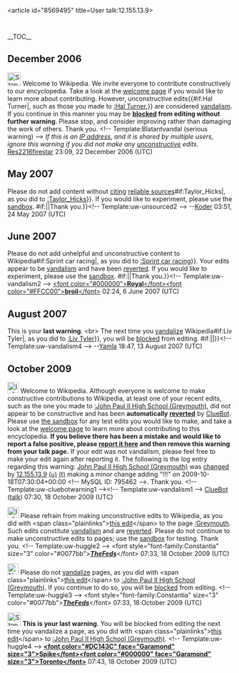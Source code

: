 <article id="8569495" title=User talk:12.155.13.9>
	<talkpage id="8569495" title="User talk:12.155.13.9">
__TOC__

== December 2006 ==
[[Image:Stop hand.svg|left|30px]] Welcome to Wikipedia. We invite everyone to contribute constructively to our encyclopedia. Take a look at the [[Wikipedia:Introduction|welcome page]] if you would like to learn more about contributing. However, unconstructive edits{{#if:Hal Turner|, such as those you made to [[:Hal Turner]],}} are considered [[Wikipedia:Vandalism|vandalism]]. If you continue in this manner you may be '''[[Wikipedia:blocking policy|blocked]] from editing without further warning'''. Please stop, and consider improving rather than damaging the work of others. Thank you. &lt;!-- Template:Blatantvandal (serious warning) --&gt;  ''If this is an [[IP address]], and it is shared by multiple users, ignore this warning if you did not make any [[Wikipedia:vandalism|unconstructive]] edits.'' [[User:Res2216firestar|Res2216firestar]] 23:09, 22 December 2006 (UTC)

== May 2007 ==
{{{icon|[[Image:Information.svg|25px]] }}}Please do not add content without [[Wikipedia:Citing sources|citing]] [[Wikipedia:Verifiability|reliable sources]]{{{{{subst|}}}#if:Taylor_Hicks|, as you did to [[:Taylor_Hicks]]}}. If you would like to experiment, please use the [[Wikipedia:Sandbox|sandbox]]. {{{{{subst|}}}#if:{{{2|}}}|{{{2}}}|Thank you.}}&lt;!-- Template:uw-unsourced2 --&gt; --[[User:Koder|Koder]] 03:51, 24 May 2007 (UTC)

== June 2007 ==
{{{icon|[[Image:Information.svg|25px]] }}}Please do not add unhelpful and unconstructive content to Wikipedia{{{{{subst|}}}#if:Sprint car racing|, as you did to [[:Sprint car racing]]}}. Your edits appear to be [[Wikipedia:Vandalism|vandalism]] and have been [[Help:Reverting|reverted]]. If you would like to experiment, please use the [[Wikipedia:Sandbox|sandbox]]. {{{{{subst|}}}#if:{{{2|}}}|{{{2}}}|Thank you.}}&lt;!-- Template:uw-vandalism2 --&gt; [[User:Royalbroil|&lt;font color=&quot;#000000&quot;&gt;'''Royal'''&lt;/font&gt;&lt;font color=&quot;#FFCC00&quot;&gt;'''broil'''&lt;/font&gt;]] 02:24, 6 June 2007 (UTC)

==August 2007==
{{{icon|[[Image:Stop hand nuvola.svg|left|30px]] }}}This is your '''last warning'''. &lt;br&gt; The next time you [[Wikipedia:Vandalism|vandalize]] Wikipedia{{{{{subst|}}}#if:Liv Tyler|, as you did to [[:Liv Tyler]]}}, you will be [[Wikipedia:Blocking policy|blocked]] from editing. {{{{{subst|}}}#if:{{{2|}}}|{{{2}}}|}}&lt;!-- Template:uw-vandalism4 --&gt; --[[User:Yamla|Yamla]] 18:47, 13 August 2007 (UTC)

== October 2009 ==
[[Image:Information.svg|left|25px]] Welcome to Wikipedia. Although everyone is welcome to make constructive contributions to Wikipedia, at least one of your recent edits, such as the one you made to [[:John Paul II High School (Greymouth)]], did not appear to be constructive and has been '''automatically [[Help:Reverting|reverted]]''' by [[User:ClueBot|ClueBot]].  Please use [[Wikipedia:Sandbox|the sandbox]] for any test edits you would like to make, and take a look at the [[Wikipedia:Introduction|welcome page]] to learn more about contributing to this encyclopedia.  '''If you believe there has been a mistake and would like to report a false positive, please [[User:ClueBot/FalsePositives|report it here]] and then remove this warning from your talk page.'''  If your edit was not vandalism, please feel free to make your edit again after reporting it. The following is the log entry regarding this warning: [[John Paul II High School (Greymouth)]] was [http://en.wikipedia.org/w/index.php?title=John+Paul+II+High+School+%28Greymouth%29&amp;diff=320558566&amp;oldid=320558495 changed] by [[Special:Contributions/12.155.13.9|12.155.13.9]] [[User:12.155.13.9|(u)]] [[User talk:12.155.13.9|(t)]] making a minor change adding &quot;!!!&quot; on 2009-10-18T07:30:04+00:00 &lt;!-- MySQL ID: 795462 --&gt;. Thank you. &lt;!-- Template:uw-cluebotwarning1 --&gt;&lt;!-- Template:uw-vandalism1 --&gt; [[User:ClueBot|ClueBot]] ([[User talk:ClueBot|talk]]) 07:30, 18 October 2009 (UTC)

[[Image:Information.svg|25px]] Please refrain from making unconstructive edits to Wikipedia, as you did with &lt;span class=&quot;plainlinks&quot;&gt;[http://en.wikipedia.org/wiki/Greymouth?diff=320557938 this edit]&lt;/span&gt; to the page [[:Greymouth]]. Such edits constitute [[Wikipedia:Vandalism|vandalism]] and are [[Help:Reverting|reverted]]. Please do not continue to make unconstructive edits to pages; use the [[Wikipedia:Sandbox|sandbox]] for testing. Thank you. &lt;!-- Template:uw-huggle2 --&gt; &lt;font style=&quot;font-family:Constantia&quot; size=&quot;3&quot; color=&quot;#0077bb&quot;&gt;[[User:TheFeds|'''''TheFeds''''']]&lt;/font&gt; 07:33, 18 October 2009 (UTC)

[[Image:Nuvola apps important.svg|25px]] Please do not [[WP:Vandalism|vandalize]] pages, as you did with &lt;span class=&quot;plainlinks&quot;&gt;[http://en.wikipedia.org/wiki/John_Paul_II_High_School_(Greymouth)?diff=320558851 this edit]&lt;/span&gt; to [[:John Paul II High School (Greymouth)]]. If you continue to do so, you will be [[Wikipedia:Blocking policy|blocked]] from editing. &lt;!-- Template:uw-huggle3 --&gt; &lt;font style=&quot;font-family:Constantia&quot; size=&quot;3&quot; color=&quot;#0077bb&quot;&gt;[[User:TheFeds|'''''TheFeds''''']]&lt;/font&gt; 07:33, 18 October 2009 (UTC)

[[Image:Stop hand nuvola.svg|30px]] '''This is your last warning'''. You will be blocked from editing the next time you vandalize a page, as you did with &lt;span class=&quot;plainlinks&quot;&gt;[http://en.wikipedia.org/wiki/John_Paul_II_High_School_(Greymouth)?diff=320559681 this edit]&lt;/span&gt; to [[:John Paul II High School (Greymouth)]]. &lt;!-- Template:uw-huggle4 --&gt; '''[[User:SpikeToronto|&lt;font color=&quot;#DC143C&quot; face=&quot;Garamond&quot; size=&quot;3&quot;&gt;Spike&lt;/font&gt;]][[User talk:SpikeToronto|&lt;font color=&quot;#000000&quot; face=&quot;Garamond&quot; size=&quot;3&quot;&gt;Toronto&lt;/font&gt;]]''' 07:43, 18 October 2009 (UTC)
	</talkpage>
</article>